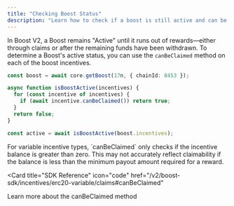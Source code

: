 ```yaml
---
title: "Checking Boost Status"
description: "Learn how to check if a boost is still active and can be claimed"
---
```


In Boost V2, a Boost remains "Active" until it runs out of rewards—either through claims or after the remaining funds have been withdrawn. To determine a Boost's active status, you can use the `canBeClaimed` method on each of the boost incentives.

```typescript
const boost = await core.getBoost(17n, { chainId: 8453 });

async function isBoostActive(incentives) {
  for (const incentive of incentives) {
    if (await incentive.canBeClaimed()) return true;
  }
  return false;
}

const active = await isBoostActive(boost.incentives);
```

<Warning>
  For variable incentive types, `canBeClaimed` only checks if the incentive balance is greater than zero. 
  This may not accurately reflect claimability if the balance is less than the minimum payout amount required for a reward.
</Warning>

<Card 
  title="SDK Reference" 
  icon="code"
  href="/v2/boost-sdk/incentives/erc20-variable/claims#canBeClaimed"
>
  Learn more about the canBeClaimed method
</Card>

